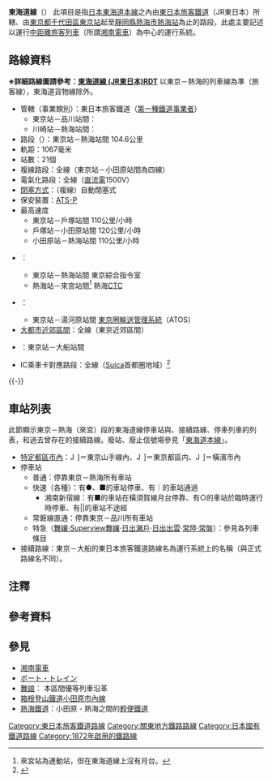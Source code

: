 {{Infobox 鐵道路線
|日文原名=東海道線
|平假名=とうかいどうせん
|羅馬拼音=Tōkaidō sen
|路線名稱=[[File:JR_logo_(east).svg|35px]] 東海道線
|路線顏色=#f68b1e
|標誌=File:JR JT line symbol.svg
|標誌大小=40px
|通稱=[[上野東京線|上野東京線]]（[[東京站|東京]]－[[沼津站|沼津]]）<br/>[[湘南新宿線|湘南新宿線]]（（[[新宿站|新宿]]）－[[武藏小杉站|武藏小杉]]－[[小田原站|小田原]]）<br/>[[山手線|山手線]]（東京－[[品川站|品川]]）<br/>[[京濱東北線|京濱東北線]]（東京－[[橫濱站|橫濱]]）<br/> [[橫須賀線|橫須賀線]]（東京－武藏小杉－[[大船站|大船]]）
|路線記號=[[File:JR_JT_line_symbol.svg|23px]] JT
|圖片=SeriesE233-3000-U224.jpg
|圖片大小=300px
|圖片說明=[[JR東日本E233系電力動車組|JR東日本E233系電力動車組]]
|所在地={{JPN}}[[東京都|東京都]]、[[神奈川縣|神奈川縣]]、[[靜岡縣|靜岡縣]]
|起點=[[東京站|東京站]]
|終點=[[熱海站|熱海站]]
|站數=21個
|途經路線=[[東海道本線|東海道本線]]
|通車=1872年6月12日
|擁有者=[[File:JR_logo_(east).svg|25px]] [[東日本旅客鐵道|東日本旅客鐵道]]（JR東日本）
|營運者=[[File:JR_logo_(east).svg|25px]] 東日本旅客鐵道（JR東日本）
|車輛基地=
|使用車輛=參見[[#使用車輛|使用車輛]]
|路線構造=
|路線距離=104.6公里
|軌距=1,067毫米
|軌道數量=
|電氣化方式=[[直流電|直流電]]1,500 [[伏特|V]]<br />[[高架電纜|高架電纜]]
|最大坡度=
|最小曲線半徑=
|閉塞方式=複線自動閉塞式
|保安裝置=[[自動列車停止裝置#ATS-P形（デジタル伝送パターン形）|ATS-P]]
|最高速度=120公里/小時
|路線圖=[[File:TokaidoLineEastStations.png|300px]]
}}

'''東海道線'''（{{jpn|j=東海道線|hg=とうかいどうせん|rm=Tōkaidō sen|f=y}}）
此項目是指[[日本|日本]][[東海道本線|東海道本線]]之內由[[東日本旅客鐵道|東日本旅客鐵道]]（JR東日本）所轄、由[[東京都|東京都]][[千代田區|千代田區]][[東京站|東京站]]起至[[靜岡縣|靜岡縣]][[熱海市|熱海市]][[熱海站|熱海站]]為止的路段，此處主要記述以運行[[中距離電車|中距離旅客列車]]（所謂[[湘南電車|湘南電車]]）為中心的運行系統。

== 路線資料 ==
'''※詳細路線圖請參考：[[Template:東海道線_(JR東日本)RDT|東海道線 (JR東日本)RDT]]'''
以東京－熱海的列車線為準（旅客線），東海道貨物線除外。

* 管轄（事業類別）：東日本旅客鐵道（[[鐵路公司|第一種鐵道事業者]]）
** 東京站－品川站間：{{link-ja|東日本旅客鐵道東京支社|東日本旅客鉄道東京支社|東京支社}}
** 川崎站－熱海站間：{{link-ja|東日本旅客鐵道橫濱支社|東日本旅客鉄道横浜支社|橫濱支社}}
* 路段（{{link-ja|營業距離|営業キロ}}）：東京站－熱海站間 104.6公里
* 軌距：1067毫米
* 站數：21個
* 複線路段：全線（東京站－小田原站間為四線）
* 電氣化路段：全線（[[直流電|直流電]]1500V）
* [[閉塞_(鐵路)|閉塞方式]]：（複線）自動閉塞式
* 保安裝置：[[自動列車停止装置#ATS-P形|ATS-P]]
* 最高速度
** 東京站－戶塚站間 110公里/小時
** 戶塚站－小田原站間 120公里/小時
** 小田原站－熱海站間 110公里/小時
* {{link-ja|運轉指令所|運転指令所}}：
** 東京站－熱海站間 東京綜合指令室
** 熱海站－來宮站間<ref group="注" name="kinomiya">來宮站為連動站，但在東海道線上沒有月台。</ref> 熱海[[調度集中系統|CTC]]
* {{link-ja|列車運行管理系統|列車運行管理システム}}：
** 東京站－湯河原站間 [[東京圈輸送管理系統|東京圈輸送管理系統]]（ATOS）
* [[大都市近郊區間_(JR)|大都市近郊區間]]：全線（東京近郊區間）
* {{link-ja|電車特定區間|電車特定区間}}：東京站－大船站間
* IC乘車卡對應路段：全線（[[Suica|Suica]]首都圈地域）<ref>{{Cite_web|url=http://www.jreast.co.jp/suica/area/tokyo/index.html|title=Suica＞利用可能エリア＞首都圏エリア|publisher=東日本旅客鉄道|accessdate=2012-06-16|archive-date=2009-06-02|archive-url=https://web.archive.org/web/20090602132339/http://www.jreast.co.jp/suica/area/tokyo/index.html|dead-url=no}}</ref>
{{-}}

== 車站列表 ==
此節顯示東京－熱海（來宮）段的東海道線停車站與{{link-ja|營業距離|営業キロ}}、接續路線、停車列車的列表，和過去曾存在的接續路線。廢站、廢止信號場參見「[[東海道本線#廢站|東海道本線]]」。
* [[特定都區市內|特定都區市內]]：[[File:JR_area_YAMA.svg|14px]]]＝東京山手線內、[[File:JR_area_KU.svg|14px]]]＝東京都區内、[[File:JR_area_HAMA.svg|14px]]]＝橫濱市內
* 停車站
** 普通：停靠東京－熱海所有車站
** 快速（各種）：有●、■的車站停車、有｜的車站通過
*** 湘南新宿線：有■的車站在橫須賀線月台停靠、有○的車站於臨時運行時停車、有<nowiki>||</nowiki>的車站不途經
** 常磐線直通：停靠東京－品川所有車站
** 特急（[[舞孃號列車|舞孃·Superview舞孃]]·[[瀨戶號列車|日出瀨戶]]·[[出雲號列車|日出出雲]]·[[常陸號列車|常陸·常盤]]）：參見各列車條目
* 接續路線：東京－大船的東日本旅客鐵道路線名為運行系統上的名稱（與正式路線名不同）。
{{東日本旅客鐵道車站列表/東海道線}}

== 注釋 ==
{{notefoot}}
{{Reflist|group="注"}}

== 參考資料 ==
{{Reflist}}

== 參見 ==
* [[湘南電車|湘南電車]]
* [[ボート・トレイン|ボート・トレイン]]
* [[舞娘號列車|舞娘]]： 本區間優等列車沿革
* [[箱根登山鐵道小田原市內線|箱根登山鐵道小田原市內線]]
* [[熱海鐵道|熱海鐵道]]：小田原 - 熱海之間的[[輕便鐵道|輕便鐵道]]
{{東日本旅客鐵道路線}}
{{東日本旅客鐵道東京支社}}
{{東日本旅客鐵道橫濱支社}}
{{東京近郊區間}}
{{東海道本線 (JR東日本)}}
{{東京大眾運輸}}
{{箱根富士伊豆大眾運輸}}
{{DEFAULTSORT:Tokaido}}
[[Category:東日本旅客鐵道路線|Category:東日本旅客鐵道路線]]
[[Category:關東地方鐵路路線|Category:關東地方鐵路路線]]
[[Category:日本國有鐵道路線|Category:日本國有鐵道路線]]
[[Category:1872年啟用的鐵路線|Category:1872年啟用的鐵路線]]
<!--1駅だけでも含まれているので-->